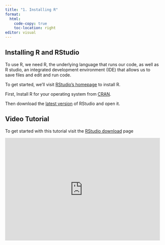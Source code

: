 ```yaml
---
title: "1. Installing R"
format:
  html:
    code-copy: true
    toc-location: right
editor: visual
---
```


## Installing R and RStudio

To use R, we need R, the underlying language that runs our code, as well as R studio, an integrated development environment (IDE) that allows us to save files and edit and run code.

To get started, we'll visit [RStudio's homepage](https://posit.co/download/rstudio-desktop/ "Download R and RStudio") to install R.

First, Install R for your operating system from [CRAN](https://cran.rstudio.com/).

Then download the [latest version](https://download1.rstudio.org/electron/macos/RStudio-2023.06.1-524.dmg) of RStudio and open it.

## Video Tutorial

To get started with this tutorial visit the [RStudio download](https://posit.co/download/rstudio-desktop/ "download R and R Studio") page

```{=html}
<div style="max-width:608px"><div style="position:relative;padding-bottom:66.118421052632%"><iframe id="kaltura_player" src="https://cdnapisec.kaltura.com/p/1674401/sp/167440100/embedIframeJs/uiconf_id/23435151/partner_id/1674401?iframeembed=true&playerId=kaltura_player&entry_id=1_d3tz0oci&flashvars[streamerType]=auto&amp;flashvars[localizationCode]=en&amp;flashvars[sideBarContainer.plugin]=true&amp;flashvars[sideBarContainer.position]=left&amp;flashvars[sideBarContainer.clickToClose]=true&amp;flashvars[chapters.plugin]=true&amp;flashvars[chapters.layout]=vertical&amp;flashvars[chapters.thumbnailRotator]=false&amp;flashvars[streamSelector.plugin]=true&amp;flashvars[EmbedPlayer.SpinnerTarget]=videoHolder&amp;flashvars[dualScreen.plugin]=true&amp;flashvars[LeadWithHLSOnFlash]=true&amp;flashvars[Kaltura.addCrossoriginToIframe]=true&amp;&wid=1_k1fiqf3d" width="608" height="402" allowfullscreen webkitallowfullscreen mozAllowFullScreen allow="autoplay *; fullscreen *; encrypted-media *" sandbox="allow-downloads allow-forms allow-same-origin allow-scripts allow-top-navigation allow-pointer-lock allow-popups allow-modals allow-orientation-lock allow-popups-to-escape-sandbox allow-presentation allow-top-navigation-by-user-activation" frameborder="0" title="1_installing_R" style="position:absolute;top:0;left:0;width:100%;height:100%"></iframe></div></div>
```
